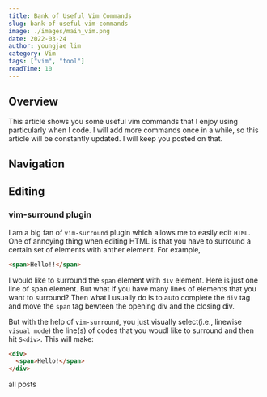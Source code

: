```yaml
---
title: Bank of Useful Vim Commands
slug: bank-of-useful-vim-commands
image: ./images/main_vim.png
date: 2022-03-24
author: youngjae lim
category: Vim 
tags: ["vim", "tool"]
readTime: 10
---
```



## Overview

This article shows you some useful vim commands that I enjoy using particularly when I code. I will add more commands once in a while, so this article will be constantly updated. I will keep you posted on that.

## Navigation


## Editing

### vim-surround plugin

I am a big fan of `vim-surround` plugin which allows me to easily edit `HTML`. One of annoying thing when editing HTML is that you have to surround a certain set of elements with anther element. For example,

  ```html
  <span>Hello!!</span>
  ```

I would like to surround the `span` element with `div` element. Here is just one line of span element. But what if you have many lines of elements that you want to surround? Then what I usually do is to auto complete the `div` tag and move the `span` tag bewteen the opening div and the closing div.

But with the help of `vim-surround`, you just visually select(i.e., linewise `visual mode`) the line(s) of codes that you woudl like to surround and then hit `S<div>`. This will make:

  ```html add=1,3
  <div>
    <span>Hello!</span>
  </div>
  ```

<Link to='/posts' className='btn center-btn'>
  all posts
</Link>
